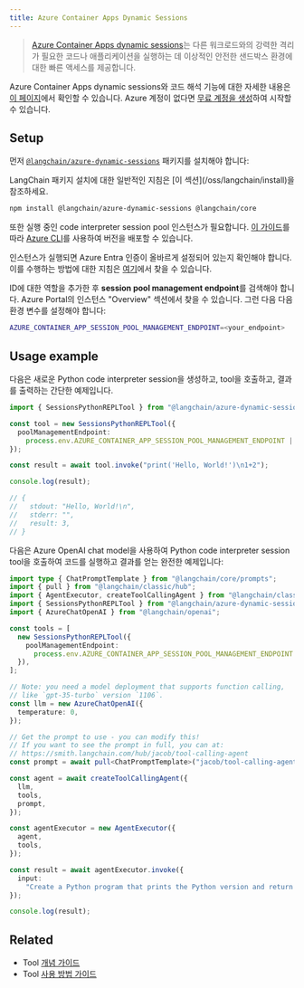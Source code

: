 ```yaml
---
title: Azure Container Apps Dynamic Sessions
---
```


> [Azure Container Apps dynamic sessions](https://learn.microsoft.com/azure/container-apps/sessions)는 다른 워크로드와의 강력한 격리가 필요한 코드나 애플리케이션을 실행하는 데 이상적인 안전한 샌드박스 환경에 대한 빠른 액세스를 제공합니다.

Azure Container Apps dynamic sessions와 코드 해석 기능에 대한 자세한 내용은 [이 페이지](https://learn.microsoft.com/azure/container-apps/sessions)에서 확인할 수 있습니다. Azure 계정이 없다면 [무료 계정을 생성](https://azure.microsoft.com/free/)하여 시작할 수 있습니다.

## Setup

먼저 [`@langchain/azure-dynamic-sessions`](https://www.npmjs.com/package/@langchain/azure-dynamic-sessions) 패키지를 설치해야 합니다:

<Tip>
LangChain 패키지 설치에 대한 일반적인 지침은 [이 섹션](/oss/langchain/install)을 참조하세요.
</Tip>

```bash npm
npm install @langchain/azure-dynamic-sessions @langchain/core
```

또한 실행 중인 code interpreter session pool 인스턴스가 필요합니다. [이 가이드](https://learn.microsoft.com/azure/container-apps/sessions-code-interpreter)를 따라 [Azure CLI](https://learn.microsoft.com/cli/azure/install-azure-cli)를 사용하여 버전을 배포할 수 있습니다.

인스턴스가 실행되면 Azure Entra 인증이 올바르게 설정되어 있는지 확인해야 합니다. 이를 수행하는 방법에 대한 지침은 [여기](https://learn.microsoft.com/azure/container-apps/sessions?tabs=azure-cli#authentication)에서 찾을 수 있습니다.

ID에 대한 역할을 추가한 후 **session pool management endpoint**를 검색해야 합니다. Azure Portal의 인스턴스 "Overview" 섹션에서 찾을 수 있습니다. 그런 다음 다음 환경 변수를 설정해야 합니다:

```bash .env example
AZURE_CONTAINER_APP_SESSION_POOL_MANAGEMENT_ENDPOINT=<your_endpoint>
```

## Usage example

다음은 새로운 Python code interpreter session을 생성하고, tool을 호출하고, 결과를 출력하는 간단한 예제입니다.

```typescript
import { SessionsPythonREPLTool } from "@langchain/azure-dynamic-sessions";

const tool = new SessionsPythonREPLTool({
  poolManagementEndpoint:
    process.env.AZURE_CONTAINER_APP_SESSION_POOL_MANAGEMENT_ENDPOINT || "",
});

const result = await tool.invoke("print('Hello, World!')\n1+2");

console.log(result);

// {
//   stdout: "Hello, World!\n",
//   stderr: "",
//   result: 3,
// }
```

다음은 Azure OpenAI chat model을 사용하여 Python code interpreter session tool을 호출하여 코드를 실행하고 결과를 얻는 완전한 예제입니다:

```typescript
import type { ChatPromptTemplate } from "@langchain/core/prompts";
import { pull } from "@langchain/classic/hub";
import { AgentExecutor, createToolCallingAgent } from "@langchain/classic/agents";
import { SessionsPythonREPLTool } from "@langchain/azure-dynamic-sessions";
import { AzureChatOpenAI } from "@langchain/openai";

const tools = [
  new SessionsPythonREPLTool({
    poolManagementEndpoint:
      process.env.AZURE_CONTAINER_APP_SESSION_POOL_MANAGEMENT_ENDPOINT || "",
  }),
];

// Note: you need a model deployment that supports function calling,
// like `gpt-35-turbo` version `1106`.
const llm = new AzureChatOpenAI({
  temperature: 0,
});

// Get the prompt to use - you can modify this!
// If you want to see the prompt in full, you can at:
// https://smith.langchain.com/hub/jacob/tool-calling-agent
const prompt = await pull<ChatPromptTemplate>("jacob/tool-calling-agent");

const agent = await createToolCallingAgent({
  llm,
  tools,
  prompt,
});

const agentExecutor = new AgentExecutor({
  agent,
  tools,
});

const result = await agentExecutor.invoke({
  input:
    "Create a Python program that prints the Python version and return the result.",
});

console.log(result);
```

## Related

- Tool [개념 가이드](/oss/langchain/tools)
- Tool [사용 방법 가이드](/oss/langchain/tools)
```